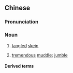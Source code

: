 ==Chinese==
{{zh-forms|s=乱麻}}

===Pronunciation===
{{zh-pron
|m=luànmá
|c=lyun6 maa4
|cat=n
}}

===Noun===
{{zh-noun}}

# [[tangled]] [[skein]]
# {{lb|zh|figurative}} [[tremendous]] [[muddle]]; [[jumble]]

====Derived terms====
{{zh-der|快刀斬亂麻}}